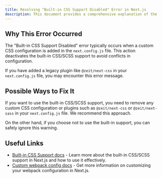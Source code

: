 ```yaml
---
title: Resolving "Built-in CSS Support Disabled" Error in Next.js
description: This document provides a comprehensive explanation of the "Built-in CSS Support Disabled" error in Next.js and suggests ways to fix it.
---
```


## Why This Error Occurred

The "Built-in CSS Support Disabled" error typically occurs when a custom CSS configuration is added in the `next.config.js` file. This action deactivates the built-in CSS/SCSS support to avoid conflicts in configuration.

If you have added a legacy plugin like `@zeit/next-css` in your `next.config.js` file, you may encounter this error message.

## Possible Ways to Fix It

If you want to use the built-in CSS/SCSS support, you need to remove any custom CSS configuration or plugins such as `@zeit/next-css` or `@zeit/next-sass` in your `next.config.js` file. We recommend this approach.

On the other hand, if you choose not to use the built-in support, you can safely ignore this warning.

## Useful Links

- [Built-in CSS Support docs](/docs/pages/building-your-application/styling) - Learn more about the built-in CSS/SCSS support in Next.js and how to use it effectively.
- [Custom webpack config docs](/docs/pages/api-reference/next-config-js/webpack) - Get more information on customizing your webpack configuration in Next.js.
